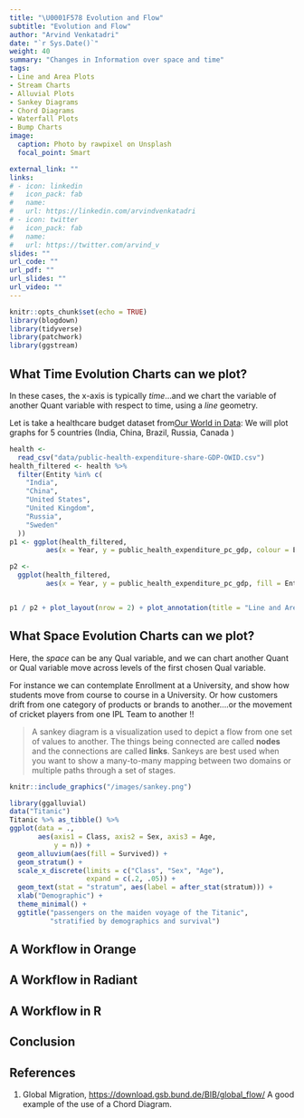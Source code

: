 ```yaml
---
title: "\U0001F578 Evolution and Flow"
subtitle: "Evolution and Flow"
author: "Arvind Venkatadri"
date: "`r Sys.Date()`"
weight: 40
summary: "Changes in Information over space and time"
tags:
- Line and Area Plots
- Stream Charts
- Alluvial Plots
- Sankey Diagrams
- Chord Diagrams
- Waterfall Plots
- Bump Charts
image:
  caption: Photo by rawpixel on Unsplash
  focal_point: Smart

external_link: ""
links:
# - icon: linkedin
#   icon_pack: fab
#   name: 
#   url: https://linkedin.com/arvindvenkatadri
# - icon: twitter
#   icon_pack: fab
#   name: 
#   url: https://twitter.com/arvind_v
slides: ""
url_code: ""
url_pdf: ""
url_slides: ""
url_video: ""
---
```


```r
knitr::opts_chunk$set(echo = TRUE)
library(blogdown)
library(tidyverse)
library(patchwork)
library(ggstream)
```

## What Time Evolution Charts can we plot?

In these cases, the x-axis is typically *time*...and we chart the variable of another Quant variable with respect to time, using a *line* geometry. 

Let is take a healthcare budget dataset from[Our World in Data](https://ourworldindata.org/grapher/public-health-expenditure-share-GDP-OWID): We will plot graphs for 5 countries (India, China, Brazil, Russia, Canada )

```r
health <-
  read_csv("data/public-health-expenditure-share-GDP-OWID.csv")
health_filtered <- health %>%
  filter(Entity %in% c(
    "India",
    "China",
    "United States",
    "United Kingdom",
    "Russia",
    "Sweden"
  ))
p1 <- ggplot(health_filtered,
         aes(x = Year, y = public_health_expenditure_pc_gdp, colour = Entity)) + geom_line() + labs(y = "Healthcare Budget\n as % of GDP")

p2 <-  
  ggplot(health_filtered,
         aes(x = Year, y = public_health_expenditure_pc_gdp, fill = Entity)) + geom_area()+ labs(y = "Healthcare Budget\n as % of GDP")


p1 / p2 + plot_layout(nrow = 2) + plot_annotation(title = "Line and Area Charts to show Evolution (over Time )",subtitle = "", tag_levels = 'A') & theme_minimal()

```


## What Space Evolution Charts can we plot?

Here, the *space* can be any Qual variable, and we can chart another Quant or Qual variable move across levels of the first chosen Qual variable.

For instance we can contemplate Enrollment at a University, and show how students move from course to course in a University. Or how customers drift from one category of products or brands to another....or the movement of cricket players from one IPL Team to another !!

> A sankey diagram is a visualization used to depict a flow from one set of values to another. The things being connected are called **nodes** and the connections are called **links**. 
Sankeys are best used when you want to show a many-to-many mapping between two domains or multiple paths through a set of stages.

```r
knitr::include_graphics("/images/sankey.png")

```

```r
library(ggalluvial)
data("Titanic")
Titanic %>% as_tibble() %>% 
ggplot(data = .,
       aes(axis1 = Class, axis2 = Sex, axis3 = Age,
           y = n)) +
  geom_alluvium(aes(fill = Survived)) +
  geom_stratum() +
  scale_x_discrete(limits = c("Class", "Sex", "Age"), 
                   expand = c(.2, .05)) +
  geom_text(stat = "stratum", aes(label = after_stat(stratum))) +
  xlab("Demographic") +
  theme_minimal() +
  ggtitle("passengers on the maiden voyage of the Titanic",
          "stratified by demographics and survival")
```

## A Workflow in Orange


## A Workflow in Radiant


## A Workflow in R


## Conclusion



## References

1. Global Migration, <https://download.gsb.bund.de/BIB/global_flow/>
 A good example of the use of a Chord Diagram.
